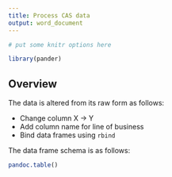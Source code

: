 ```yaml
---
title: Process CAS data
output: word_document
---
```


```r
# put some knitr options here
```

```r
library(pander)
```

## Overview

The data is altered from its raw form as follows:

* Change column X -> Y
* Add column name for line of business
* Bind data frames using `rbind`

The data frame schema is as follows: 
```r
pandoc.table()
```